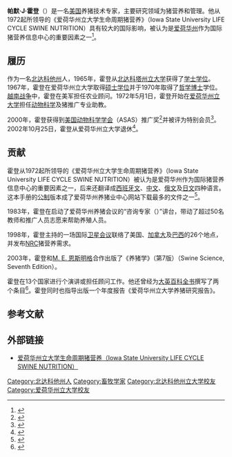 {{Infobox_Person
| name = 帕默·J·霍登<br />Palmer J. Holden
|image= 
|box_width= 
|occupation= 
| period = 
|birth_name= 
| other_names =
| Sex = 男
|birth_date= 
|birth_place= 
|death_date= 
|death_place= 
| nationality ={{USA}}
| residence =
| party =
| religion =
| spouse = 
| relatives = 
|education= 
*1965年，[[北达科塔州立大学|北达科塔州立大学]]学士学位。
*1967年，[[爱荷华州立大学|爱荷华州立大学]]硕士学位。
*1970年，爱荷华州立大学哲学博士学位。
| past = 
*1972年5月1日-2002年10月25日，爱荷华州立大学执教。
| work =
*《爱荷华州立大学生命周期猪营养》<br />（{{lang|en|Iowa State University LIFE CYCLE SWINE NUTRITION}}）
*《养猪学》（{{lang|en|Swine Science}}）
原版：ISBN 9780131134614 <br />中文版：ISBN 9787811171501
|awards=
*2000年，[[美国动物科学学会|美国动物科学学会]]（ASAS）推广奖及特别会员。
}}
'''帕默·J·霍登'''（{{lang|en|Palmer J. Holden}}）是一名[[美国|美国]]养猪技术专家，主要研究领域为猪营养和管理。他从1972起所领导的《爱荷华州立大学生命周期猪营养》（Iowa State University LIFE CYCLE SWINE NUTRITION）具有较大的国际影响，被认为是[[爱荷华州|爱荷华州]]作为国际猪营养信息中心的重要因素之一<ref name="retires"> {{cite web |url=http://www.ans.iastate.edu/faculty/pholden/acc/holden_retirement.html |title=Dr. Palmer J. Holden Retires |accessdate=2008-04-29 |language=en |deadurl=yes |archiveurl=https://web.archive.org/web/20070830082125/http://www.ans.iastate.edu/faculty/pholden/acc/holden_retirement.html |archivedate=2007-08-30 }}</ref>。

== 履历 ==
作为一名[[北达科他州|北达科他州]]人，1965年，霍登从[[北达科塔州立大学|北达科塔州立大学]]获得了[[学士学位|学士学位]]。1967年，霍登在爱荷华州立大学取得[[硕士学位|硕士学位]]并于1970年取得了[[哲学博士|哲学博士]]学位。[[越南战争|越南战争]]中，霍登在美军担任农业顾问。1972年5月1日，霍登开始在[[爱荷华州立大学|爱荷华州立大学]]担任[[动物科学|动物科学]]及猪推广专业助教。

2000年，霍登获得到[[美国动物科学学会|美国动物科学学会]]（ASAS）推广奖<ref> {{cite web |url=http://www.ans.iastate.edu/faculty/pholden/acc/holden_ASAS.html |title=2000 ASAS Extension Citation |accessdate=2008-04-29 |language=en |deadurl=yes |archiveurl=https://web.archive.org/web/20070827184940/http://www.ans.iastate.edu/faculty/pholden/acc/holden_ASAS.html |archivedate=2007-08-27 }}</ref>并被评为特别会员<ref> {{cite web |url=http://www.ans.iastate.edu/faculty/pholden/acc/holden_fellow.html |title=Elected 2000 ASAS Fellow - Extension |accessdate=2008-04-29 |language=en |deadurl=yes |archiveurl=https://web.archive.org/web/20070825151944/http://www.ans.iastate.edu/faculty/pholden/acc/holden_fellow.html |archivedate=2007-08-25 }}</ref>。
2002年10月25日，霍登从爱荷华州立大学退休<ref> {{cite web |url=http://www.ans.iastate.edu/faculty/pholden/acc/archives/index.htm |title=P. J. Holden Retirement 10-02 |accessdate=2008-04-29 |language=en |deadurl=yes |archiveurl=https://web.archive.org/web/20070831073235/http://www.ans.iastate.edu/faculty/pholden/acc/archives/index.htm |archivedate=2007-08-31 }}</ref>。

== 贡献 ==
霍登从1972起所领导的《爱荷华州立大学生命周期猪营养》（Iowa State University LIFE CYCLE SWINE NUTRITION）被认为是爱荷华州作为国际猪营养信息中心的重要因素之一，后来还翻译成[[西班牙文|西班牙文]]、[[中文|中文]]、[[俄文|俄文]]及[[日文|日文]]四种语言。这本手册的[[公制|公制]]版本成了爱荷华州养猪业中心网站下载最多的文件之一<ref name="retires"> {{cite web |url=http://www.ans.iastate.edu/faculty/pholden/acc/holden_retirement.html |title=Dr. Palmer J. Holden Retires |accessdate=2008-04-29 |language=en |deadurl=yes |archiveurl=https://web.archive.org/web/20070830082125/http://www.ans.iastate.edu/faculty/pholden/acc/holden_retirement.html |archivedate=2007-08-30 }}</ref>。

1983年，霍登在启动了爱荷华州养猪会议的“咨询专家（{{lang|en|Ask the Specialist}}）”讲台，带动了超过50名教师和推广人员志愿来帮助养殖人员。

1998年，霍登主持的一场国际[[卫星会议|卫星会议]]联络了美国、[[加拿大|加拿大]]及[[巴西|巴西]]的26个地点，并发布[[NRC|NRC]]猪营养需求。

2003年，霍登和[[M._E._恩斯明格|M. E. 恩斯明格]]合作出版了《养猪学》（第7版）（Swine Science, Seventh Edition）。

霍登在13个国家进行个演讲或担任顾问工作。他还曾经为[[大英百科全书|大英百科全书]]撰写了两个条目<ref> {{cite web|url=http://www.britannica.com/eb/author?id=5790 |title=Palmer J. Holden |accessdate=2008-04-29 |publisher=Britannica Online Encyclopedia |language=en }}</ref>。霍登同时也指导出版一个年度报告《爱荷华州立大学养猪研究报告》。

==参考文献==
<div class="references-small">
<references />
</div>

== 外部链接 ==
* {{en}}[https://web.archive.org/web/20070822033955/http://www.ipic.iastate.edu/LCSN/LCSNutrition.pdf 爱荷华州立大学生命周期猪营养（Iowa State University LIFE CYCLE SWINE NUTRITION）]

{{DEFAULTSORT:Holden, Palmer J.}}
[[Category:北达科他州人|Category:北达科他州人]]
[[Category:畜牧学家|Category:畜牧学家]]
[[Category:北达科他州立大学校友|Category:北达科他州立大学校友]]
[[Category:爱荷华州立大学校友|Category:爱荷华州立大学校友]]